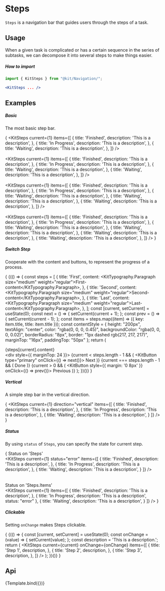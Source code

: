 
<Meta
    title="Design System/Navigation/Steps"
    argTypes={StepsArgTypes}
/>

# Steps

`Steps` is a navigation bar that guides users through the steps of a task.

## Usage

When a given task is complicated or has a certain sequence in the series of subtasks, we can decompose it into several steps to make things easier.

##### How to import
```jsx
import { KitSteps } from "@kit/Navigation/";

<KitSteps ... />
```

## Examples

##### Basic

The most basic step bar.

{
<Canvas withSource="none">
    <Fragment>
        <KitSteps
            current={1}
            items={[
            {
                title: 'Finished',
                description: 'This is a description',
            },
            {
                title: 'In Progress',
                description: 'This is a description',
            },
            {
                title: 'Waiting',
                description: 'This is a description',
            },
            ]}
        />
        <br/>
        <br/>
        <KitSteps
            current={1}
            items={[
            {
                title: 'Finished',
                description: 'This is a description',
            },
            {
                title: 'In Progress',
                description: 'This is a description',
            },
            {
                title: 'Waiting',
                description: 'This is a description',
            },
            {
                title: 'Waiting',
                description: 'This is a description',
            },
            ]}
        />
        <br/>
        <br/>
        <KitSteps
            current={1}
            items={[
            {
                title: 'Finished',
                description: 'This is a description',
            },
            {
                title: 'In Progress',
                description: 'This is a description',
            },
            {
                title: 'Waiting',
                description: 'This is a description',
            },
            {
                title: 'Waiting',
                description: 'This is a description',
            },
            {
                title: 'Waiting',
                description: 'This is a description',
            },
            ]}
        />
        <br/>
        <br/>
        <KitSteps
            current={1}
            items={[
            {
                title: 'Finished',
                description: 'This is a description',
            },
            {
                title: 'In Progress',
                description: 'This is a description',
            },
            {
                title: 'Waiting',
                description: 'This is a description',
            },
            {
                title: 'Waiting',
                description: 'This is a description',
            },
            {
                title: 'Waiting',
                description: 'This is a description',
            },
            {
                title: 'Waiting',
                description: 'This is a description',
            },
            ]}
        />
    </Fragment>
</Canvas>
}

##### Switch Step

Cooperate with the content and buttons, to represent the progress of a process.

{
<Canvas withSource="none">
    {(() => {
        const steps = [
            {
                title: 'First',
                content: <KitTypography.Paragraph size="medium" weight="regular">First-content</KitTypography.Paragraph>,
            },
            {
                title: 'Second',
                content: <KitTypography.Paragraph size="medium" weight="regular">Second-content</KitTypography.Paragraph>,
            },
            {
                title: 'Last',
                content: <KitTypography.Paragraph size="medium" weight="regular">Last-content</KitTypography.Paragraph>,
            },
        ];
        const [current, setCurrent] = useState(0);
        const next = () => {
            setCurrent(current + 1);
        };
        const prev = () => {
            setCurrent(current - 1);
        };
        const items = steps.map((item) => ({ key: item.title, title: item.title }));
        const contentStyle = {
            height: "200px",
            textAlign: "center",
            color: "rgba(0, 0, 0, 0.45)",
            backgroundColor: "rgba(0, 0, 0, 0.02)",
            borderRadius: "8px",
            border: "1px dashed rgb(217, 217, 217)",
            marginTop: "16px",
            paddingTop: "50px"
        };
        return (
            <Fragment>
                <KitSteps current={current} items={items} />
                <div style={contentStyle}>
                    {steps[current].content}
                </div>
                <div style={{ marginTop: 24 }}>
                    {current < steps.length - 1 && (
                        <KitButton type="primary" onClick={() => next()}>
                            Next
                        </KitButton>
                    )}
                    {current === steps.length - 1 && (
                        <KitButton type="primary">
                            Done
                        </KitButton>
                    )}
                    {current > 0 && (
                        <KitButton style={{ margin: '0 8px' }} onClick={() => prev()}>
                            Previous
                        </KitButton>
                    )}
                </div>
            </Fragment>
        );
    })()}
</Canvas>
}

##### Vertical

A simple step bar in the vertical direction.

{
<Canvas withSource="none">
    <Fragment>
        <KitSteps
            current={1}
            direction="vertical"
            items={[
            {
                title: 'Finished',
                description: 'This is a description',
            },
            {
                title: 'In Progress',
                description: 'This is a description',
            },
            {
                title: 'Waiting',
                description: 'This is a description',
            }
            ]}
        />
    </Fragment>
</Canvas>
}

##### Status

By using `status` of `Steps`, you can specify the state for current step.

{
<Canvas withSource="none">
    <Fragment>
        <KitDivider orientation="left">Status on 'Steps'</KitDivider>
        <br/>
        <KitSteps
            current={1}
            status="error"
            items={[
            {
                title: 'Finished',
                description: 'This is a description',
            },
            {
                title: 'In Progress',
                description: 'This is a description',
            },
            {
                title: 'Waiting',
                description: 'This is a description',
            }
            ]}
        />
        <br/>
        <br/>
        <br/>
        <KitDivider orientation="left">Status on 'Steps.Items'</KitDivider>
        <br/>
        <KitSteps
            current={1}
            items={[
            {
                title: 'Finished',
                description: 'This is a description',
            },
            {
                title: 'In Progress',
                description: 'This is a description',
                status: "error"
            },
            {
                title: 'Waiting',
                description: 'This is a description',
            }
            ]}
        />
    </Fragment>
</Canvas>
}

##### Clickable

Setting `onChange` makes Steps clickable.

{
<Canvas withSource="none">
    {(() => {
        const [current, setCurrent] = useState(0);
        const onChange = (value) => {
            setCurrent(value);
        };
        const description = 'This is a description.';
        return (
            <Fragment>
                <KitSteps
                    current={current}
                    onChange={onChange}
                    items={[
                        {
                            title: 'Step 1',
                            description,
                        },
                        {
                            title: 'Step 2',
                            description,
                        },
                        {
                            title: 'Step 3',
                            description,
                        },
                    ]}
                />
            </Fragment>
        );
    })()}
</Canvas>
}

## Api

<Canvas>
    <Story name="Steps">{Template.bind({})}</Story>
</Canvas>

<Controls story="Steps" />